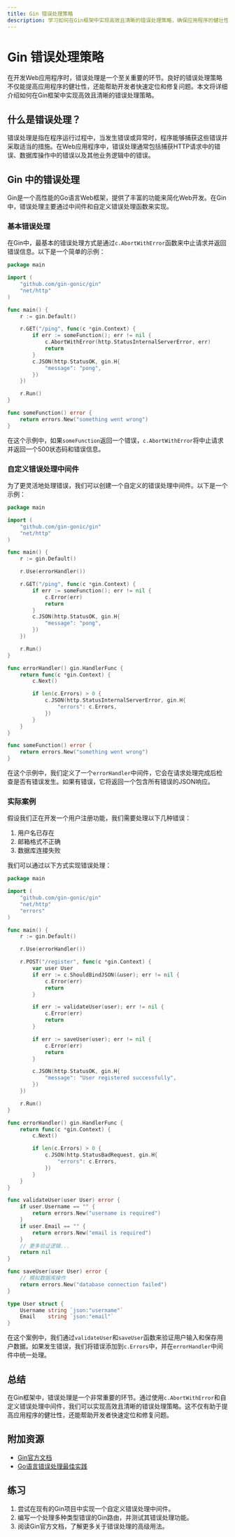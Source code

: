```yaml
---
title: Gin 错误处理策略
description: 学习如何在Gin框架中实现高效且清晰的错误处理策略，确保应用程序的健壮性和可维护性。
---
```


# Gin 错误处理策略

在开发Web应用程序时，错误处理是一个至关重要的环节。良好的错误处理策略不仅能提高应用程序的健壮性，还能帮助开发者快速定位和修复问题。本文将详细介绍如何在Gin框架中实现高效且清晰的错误处理策略。

## 什么是错误处理？

错误处理是指在程序运行过程中，当发生错误或异常时，程序能够捕获这些错误并采取适当的措施。在Web应用程序中，错误处理通常包括捕获HTTP请求中的错误、数据库操作中的错误以及其他业务逻辑中的错误。

## Gin 中的错误处理

Gin是一个高性能的Go语言Web框架，提供了丰富的功能来简化Web开发。在Gin中，错误处理主要通过中间件和自定义错误处理函数来实现。

### 基本错误处理

在Gin中，最基本的错误处理方式是通过`c.AbortWithError`函数来中止请求并返回错误信息。以下是一个简单的示例：

```go
package main

import (
    "github.com/gin-gonic/gin"
    "net/http"
)

func main() {
    r := gin.Default()

    r.GET("/ping", func(c *gin.Context) {
        if err := someFunction(); err != nil {
            c.AbortWithError(http.StatusInternalServerError, err)
            return
        }
        c.JSON(http.StatusOK, gin.H{
            "message": "pong",
        })
    })

    r.Run()
}

func someFunction() error {
    return errors.New("something went wrong")
}
```

在这个示例中，如果`someFunction`返回一个错误，`c.AbortWithError`将中止请求并返回一个500状态码和错误信息。

### 自定义错误处理中间件

为了更灵活地处理错误，我们可以创建一个自定义的错误处理中间件。以下是一个示例：

```go
package main

import (
    "github.com/gin-gonic/gin"
    "net/http"
)

func main() {
    r := gin.Default()

    r.Use(errorHandler())

    r.GET("/ping", func(c *gin.Context) {
        if err := someFunction(); err != nil {
            c.Error(err)
            return
        }
        c.JSON(http.StatusOK, gin.H{
            "message": "pong",
        })
    })

    r.Run()
}

func errorHandler() gin.HandlerFunc {
    return func(c *gin.Context) {
        c.Next()

        if len(c.Errors) > 0 {
            c.JSON(http.StatusInternalServerError, gin.H{
                "errors": c.Errors,
            })
        }
    }
}

func someFunction() error {
    return errors.New("something went wrong")
}
```

在这个示例中，我们定义了一个`errorHandler`中间件，它会在请求处理完成后检查是否有错误发生。如果有错误，它将返回一个包含所有错误的JSON响应。

### 实际案例

假设我们正在开发一个用户注册功能，我们需要处理以下几种错误：

1. 用户名已存在
2. 邮箱格式不正确
3. 数据库连接失败

我们可以通过以下方式实现错误处理：

```go
package main

import (
    "github.com/gin-gonic/gin"
    "net/http"
    "errors"
)

func main() {
    r := gin.Default()

    r.Use(errorHandler())

    r.POST("/register", func(c *gin.Context) {
        var user User
        if err := c.ShouldBindJSON(&user); err != nil {
            c.Error(err)
            return
        }

        if err := validateUser(user); err != nil {
            c.Error(err)
            return
        }

        if err := saveUser(user); err != nil {
            c.Error(err)
            return
        }

        c.JSON(http.StatusOK, gin.H{
            "message": "User registered successfully",
        })
    })

    r.Run()
}

func errorHandler() gin.HandlerFunc {
    return func(c *gin.Context) {
        c.Next()

        if len(c.Errors) > 0 {
            c.JSON(http.StatusBadRequest, gin.H{
                "errors": c.Errors,
            })
        }
    }
}

func validateUser(user User) error {
    if user.Username == "" {
        return errors.New("username is required")
    }
    if user.Email == "" {
        return errors.New("email is required")
    }
    // 更多验证逻辑...
    return nil
}

func saveUser(user User) error {
    // 模拟数据库操作
    return errors.New("database connection failed")
}

type User struct {
    Username string `json:"username"`
    Email    string `json:"email"`
}
```

在这个案例中，我们通过`validateUser`和`saveUser`函数来验证用户输入和保存用户数据。如果发生错误，我们将错误添加到`c.Errors`中，并在`errorHandler`中间件中统一处理。

## 总结

在Gin框架中，错误处理是一个非常重要的环节。通过使用`c.AbortWithError`和自定义错误处理中间件，我们可以实现高效且清晰的错误处理策略。这不仅有助于提高应用程序的健壮性，还能帮助开发者快速定位和修复问题。

## 附加资源

- [Gin官方文档](https://gin-gonic.com/docs/)
- [Go语言错误处理最佳实践](https://blog.golang.org/error-handling-and-go)

## 练习

1. 尝试在现有的Gin项目中实现一个自定义错误处理中间件。
2. 编写一个处理多种类型错误的Gin路由，并测试其错误处理功能。
3. 阅读Gin官方文档，了解更多关于错误处理的高级用法。